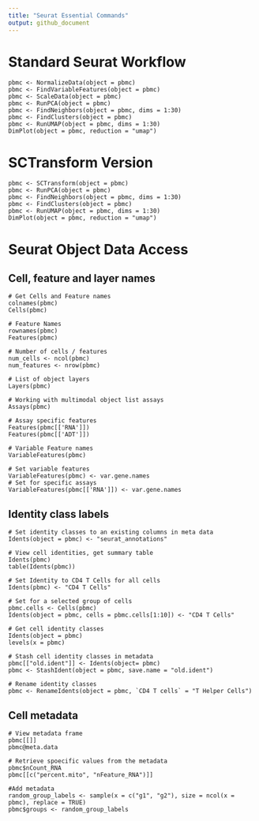 ```yaml
---
title: "Seurat Essential Commands"
output: github_document
---
```


# Standard Seurat Workflow

```         
pbmc <- NormalizeData(object = pbmc)
pbmc <- FindVariableFeatures(object = pbmc)
pbmc <- ScaleData(object = pbmc)
pbmc <- RunPCA(object = pbmc)
pbmc <- FindNeighbors(object = pbmc, dims = 1:30)
pbmc <- FindClusters(object = pbmc)
pbmc <- RunUMAP(object = pbmc, dims = 1:30)
DimPlot(object = pbmc, reduction = "umap")
```

# SCTransform Version

```         
pbmc <- SCTransform(object = pbmc)
pbmc <- RunPCA(object = pbmc)
pbmc <- FindNeighbors(object = pbmc, dims = 1:30)
pbmc <- FindClusters(object = pbmc)
pbmc <- RunUMAP(object = pbmc, dims = 1:30)
DimPlot(object = pbmc, reduction = "umap")
```

# Seurat Object Data Access

## Cell, feature and layer names

```         
# Get Cells and Feature names
colnames(pbmc)
Cells(pbmc)

# Feature Names
rownames(pbmc)
Features(pbmc)

# Number of cells / features
num_cells <- ncol(pbmc)
num_features <- nrow(pbmc)

# List of object layers
Layers(pbmc)

# Working with multimodal object list assays
Assays(pbmc)

# Assay specific features
Features(pbmc[['RNA']])
Features(pbmc[['ADT']])

# Variable Feature names
VariableFeatures(pbmc)
```

```         
# Set variable features
VariableFeatures(pbmc) <- var.gene.names
# Set for specific assays
VariableFeatures(pbmc[['RNA']]) <- var.gene.names
```

## Identity class labels

```         
# Set identity classes to an existing columns in meta data
Idents(object = pbmc) <- "seurat_annotations"

# View cell identities, get summary table
Idents(pbmc)
table(Idents(pbmc))

# Set Identity to CD4 T Cells for all cells
Idents(pbmc) <- "CD4 T Cells"

# Set for a selected group of cells
pbmc.cells <- Cells(pbmc)
Idents(object = pbmc, cells = pbmc.cells[1:10]) <- "CD4 T Cells"

# Get cell identity classes
Idents(object = pbmc)
levels(x = pbmc)

# Stash cell identity classes in metadata
pbmc[["old.ident"]] <- Idents(object= pbmc)
pbmc <- StashIdent(object = pbmc, save.name = "old.ident")

# Rename identity classes
pbmc <- RenameIdents(object = pbmc, `CD4 T cells` = "T Helper Cells")
```

## Cell metadata

```         
# View metadata frame
pbmc[[]]
pbmc@meta.data

# Retrieve spoecific values from the metadata
pbmc$nCount_RNA
pbmc[[c("percent.mito", "nFeature_RNA")]]

#Add metadata
random_group_labels <- sample(x = c("g1", "g2"), size = ncol(x = pbmc), replace = TRUE)
pbmc$groups <- random_group_labels
```

